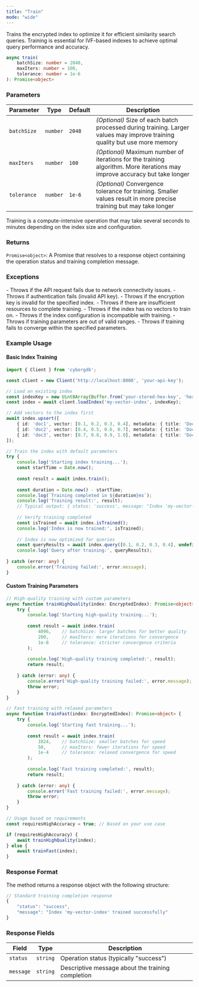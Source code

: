 ```yaml
---
title: "Train"
mode: "wide"
---
```


Trains the encrypted index to optimize it for efficient similarity search queries. Training is essential for IVF-based indexes to achieve optimal query performance and accuracy.

```typescript
async train(
    batchSize: number = 2048,
    maxIters: number = 100,
    tolerance: number = 1e-6
): Promise<object>
```

### Parameters

| Parameter | Type | Default | Description |
|-----------|------|---------|-------------|
| `batchSize` | `number` | `2048` | _(Optional)_ Size of each batch processed during training. Larger values may improve training quality but use more memory |
| `maxIters` | `number` | `100` | _(Optional)_ Maximum number of iterations for the training algorithm. More iterations may improve accuracy but take longer |
| `tolerance` | `number` | `1e-6` | _(Optional)_ Convergence tolerance for training. Smaller values result in more precise training but may take longer |

<Note>Training is a compute-intensive operation that may take several seconds to minutes depending on the index size and configuration.</Note>

### Returns

`Promise<object>`: A Promise that resolves to a response object containing the operation status and training completion message.

### Exceptions

<AccordionGroup>
    <Accordion title="Error">
        - Throws if the API request fails due to network connectivity issues.
        - Throws if authentication fails (invalid API key).
        - Throws if the encryption key is invalid for the specified index.
        - Throws if there are insufficient resources to complete training.
    </Accordion>
    <Accordion title="Training Errors">
        - Throws if the index has no vectors to train on.
        - Throws if the index configuration is incompatible with training.
        - Throws if training parameters are out of valid ranges.
        - Throws if training fails to converge within the specified parameters.
    </Accordion>
</AccordionGroup>

### Example Usage

#### Basic Index Training

```typescript
import { Client } from 'cyborgdb';

const client = new Client('http://localhost:8000', 'your-api-key');

// Load an existing index
const indexKey = new Uint8Array(Buffer.from('your-stored-hex-key', 'hex'));
const index = await client.loadIndex('my-vector-index', indexKey);

// Add vectors to the index first
await index.upsert([
    { id: 'doc1', vector: [0.1, 0.2, 0.3, 0.4], metadata: { title: 'Document 1' } },
    { id: 'doc2', vector: [0.4, 0.5, 0.6, 0.7], metadata: { title: 'Document 2' } },
    { id: 'doc3', vector: [0.7, 0.8, 0.9, 1.0], metadata: { title: 'Document 3' } }
]);

// Train the index with default parameters
try {
    console.log('Starting index training...');
    const startTime = Date.now();
    
    const result = await index.train();
    
    const duration = Date.now() - startTime;
    console.log(`Training completed in ${duration}ms`);
    console.log('Training result:', result);
    // Typical output: { status: 'success', message: "Index 'my-vector-index' trained successfully" }
    
    // Verify training completed
    const isTrained = await index.isTrained();
    console.log('Index is now trained:', isTrained);
    
    // Index is now optimized for queries
    const queryResults = await index.query([0.1, 0.2, 0.3, 0.4], undefined, 5);
    console.log('Query after training:', queryResults);
    
} catch (error: any) {
    console.error('Training failed:', error.message);
}
```

#### Custom Training Parameters

```typescript
// High-quality training with custom parameters
async function trainHighQuality(index: EncryptedIndex): Promise<object> {
    try {
        console.log('Starting high-quality training...');
        
        const result = await index.train(
            4096,    // batchSize: larger batches for better quality
            200,     // maxIters: more iterations for convergence
            1e-8     // tolerance: stricter convergence criteria
        );
        
        console.log('High-quality training completed:', result);
        return result;
        
    } catch (error: any) {
        console.error('High-quality training failed:', error.message);
        throw error;
    }
}

// Fast training with relaxed parameters
async function trainFast(index: EncryptedIndex): Promise<object> {
    try {
        console.log('Starting fast training...');
        
        const result = await index.train(
            1024,    // batchSize: smaller batches for speed
            50,      // maxIters: fewer iterations for speed
            1e-4     // tolerance: relaxed convergence for speed
        );
        
        console.log('Fast training completed:', result);
        return result;
        
    } catch (error: any) {
        console.error('Fast training failed:', error.message);
        throw error;
    }
}

// Usage based on requirements
const requiresHighAccuracy = true; // Based on your use case

if (requiresHighAccuracy) {
    await trainHighQuality(index);
} else {
    await trainFast(index);
}
```

### Response Format

The method returns a response object with the following structure:

```typescript
// Standard training completion response
{
    "status": "success",
    "message": "Index 'my-vector-index' trained successfully"
}
```

### Response Fields

| Field | Type | Description |
|-------|------|-------------|
| `status` | `string` | Operation status (typically "success") |
| `message` | `string` | Descriptive message about the training completion |